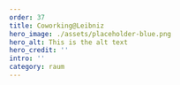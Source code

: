 ---
order: 37
title: Coworking@Leibniz
hero_image: ./assets/placeholder-blue.png
hero_alt: This is the alt text
hero_credit: ''
intro: ''
category: raum
---

<PlaceholderText/>
